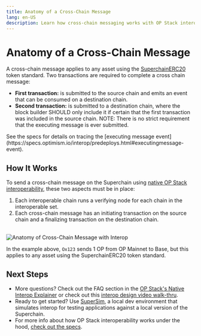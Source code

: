 ```yaml
---
title: Anatomy of a Cross-Chain Message
lang: en-US
description: Learn how cross-chain messaging works with OP Stack interoperability.
---
```



# Anatomy of a Cross-Chain Message

A cross-chain message applies to any asset using the [SuperchainERC20](https://specs.optimism.io/interop/token-bridging.html) token standard. Two transactions are required to complete a cross chain message:

*   **First transaction:** is submitted to the source chain and emits an event that can be consumed on a destination chain.
*   **Second transaction:** is submitted to a destination chain, where the block builder SHOULD only include it if certain that the first transaction was included in the source chain. NOTE: There is no strict requirement that the executing message is ever submitted.

<Callout type="info">
  See the specs for details on tracing the [executing message event](https://specs.optimism.io/interop/predeploys.html#executingmessage-event).
</Callout>

## How It Works

To send a cross-chain message on the Superchain using [native OP Stack interoperability](explainer), these two aspects must be in place:

1.  Each interoperable chain runs a verifying node for each chain in the interoperable set.
2.  Each cross-chain message has an initiating transaction on the source chain and a finalizing transaction on the destination chain.

<br />

<Image src="/img/op-stack/protocol/xchain-message.png" alt="Anatomy of Cross-Chain Message with Interop" width={700} height={600} />

In the example above, `Ox123` sends 1 OP from OP Mainnet to Base, but this applies to any asset using the SuperchainERC20 token standard.

## Next Steps

*   More questions? Check out the FAQ section in the [OP Stack's Native Interop Explainer](explainer#faqs) or check out this [interop design video walk-thru](https://www.youtube.com/watch?v=FKc5RgjtGes).
*   Ready to get started? Use [SuperSim](https://github.com/ethereum-optimism/supersim), a local dev environment that simulates interop for testing applications against a local version of the Superchain.
*   For more info about how OP Stack interoperability works under the hood, [check out the specs](https://specs.optimism.io/interop/overview.html).
